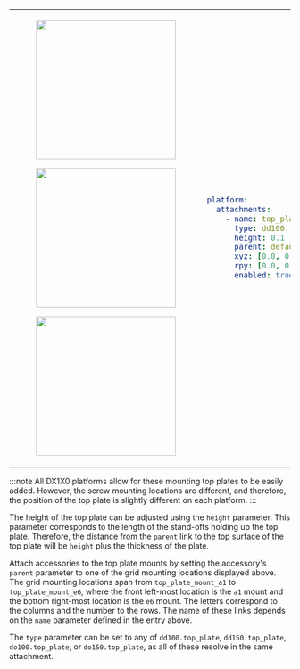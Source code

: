 <table>
<tr>
<td>
<center>
<figure>
    <img src={require("./img/top_plate_dd100.png").default} width="250" />
</figure>
</center>
<center>
<figure>
    <img src={require("./img/top_plate_dd150.png").default} width="250" />
</figure>
</center>
<center>
<figure>
    <img src={require("./img/top_plate_do1X0.png").default} width="250" />
</figure>
</center>
</td>
<td>

```yaml
platform:
  attachments:
    - name: top_plate
      type: dd100.top_plate
      height: 0.1
      parent: default_mount
      xyz: [0.0, 0.0, 0.0]
      rpy: [0.0, 0.0, 0.0]
      enabled: true
```
</td>
</tr>
</table>

:::note
All DX1X0 platforms allow for these mounting top plates to be easily added. However, the screw mounting locations are different, and therefore, the position of the top plate is slightly different on each platform.
:::

The height of the top plate can be adjusted using the `height` parameter. This parameter corresponds to the length of the stand-offs holding up the top plate. Therefore, the distance from the `parent` link to the top surface of the top plate will be `height` plus the thickness of the plate.

Attach accessories to the top plate mounts by setting the accessory's `parent` parameter to one of the grid mounting locations displayed above. The grid mounting locations span from `top_plate_mount_a1` to `top_plate_mount_e6`, where the front left-most location is the `a1` mount and the bottom right-most location is the `e6` mount. The letters correspond to the columns and the number to the rows. The name of these links depends on the `name` parameter defined in the entry above.

The `type` parameter can be set to any of `dd100.top_plate`, `dd150.top_plate`, `do100.top_plate`, or `do150.top_plate`, as all of these resolve in the same attachment.
